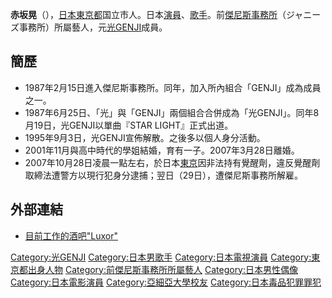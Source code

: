 '''赤坂晃'''（{{bd|1973年|5月8日|||Akasaka Akira}}），[[日本|日本]][[東京都|東京都]]国立市人。日本[[演員|演員]]、[[歌手|歌手]]。前[[傑尼斯事務所|傑尼斯事務所]]（ジャニーズ事務所）所屬藝人，元[[光GENJI|光GENJI]]成員。

== 簡歷 ==
*1987年2月15日進入傑尼斯事務所。同年，加入所內組合「GENJI」成為成員之一。
*1987年6月25日、「光」與「GENJI」兩個組合合併成為「光GENJI」。同年8月19日，光GENJI以單曲『STAR LIGHT』正式出道。
*1995年9月3日，光GENJI宣佈解散。之後多以個人身分活動。
*2001年11月與高中時代的學姐結婚，育有一子。2007年3月28日離婚。
*2007年10月28日凌晨一點左右，於日本[[東京|東京]]因非法持有覺醒劑，違反覺醒劑取締法遭警方以現行犯身分逮捕；翌日（29日），遭傑尼斯事務所解雇。

== 外部連結 ==
* [https://web.archive.org/web/20091011042152/http://www.j-luxor.com/ 目前工作的酒吧"Luxor"]

{{DEFAULTSORT:Akasaka Akira}}
[[Category:光GENJI|Category:光GENJI]]
[[Category:日本男歌手|Category:日本男歌手]]
[[Category:日本電視演員|Category:日本電視演員]]
[[Category:東京都出身人物|Category:東京都出身人物]]
[[Category:前傑尼斯事務所所屬藝人|Category:前傑尼斯事務所所屬藝人]]
[[Category:日本男性偶像|Category:日本男性偶像]]
[[Category:日本電影演員|Category:日本電影演員]]
[[Category:亞細亞大學校友|Category:亞細亞大學校友]]
[[Category:日本毒品犯罪罪犯|Category:日本毒品犯罪罪犯]]